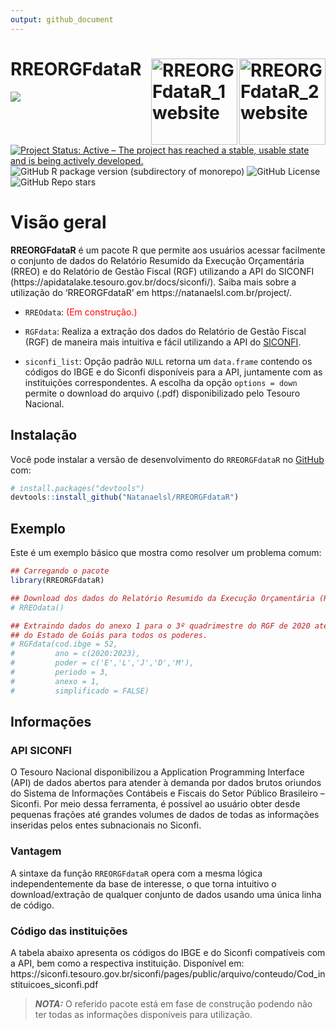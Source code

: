 ```yaml
---
output: github_document
---
```


<!-- README.md is generated from README.Rmd. Please edit that file -->


# RREORGFdataR <a href="https://natanaelsl.com.br"><img src="man/figures/Logo_2.png" align="right" height="138" alt="RREORGFdataR_2 website" /></a><a href="https://natanaelsl.com.br"><img src="man/figures/Logo_1.png" align="right" height="138" alt="RREORGFdataR_1 website" /></a>

<!-- badges: start -->
<!-- [![CRAN/METACRAN Version](https://www.r-pkg.org/badges/version/geouy)](https://CRAN.R-project.org/package=geouy) -->
<!-- [![CRAN/METACRAN Total downloads](https://cranlogs.r-pkg.org/badges/grand-total/geouy?color=blue)](https://CRAN.R-project.org/package=geouy)  -->
<!-- [![CRAN/METACRAN downloads per month](https://cranlogs.r-pkg.org/badges/geouy?color=orange)](https://CRAN.R-project.org/package=geouy) -->
<!-- <br /> -->
<!-- [![AppVeyor build status](https://ci.appveyor.com/api/projects/status/github/RichDeto/geouy?branch=master&svg=true)](https://ci.appveyor.com/project/RichDeto/geouy) -->
<!-- [![R](https://github.com/Natanaelsl/NCAGEDdataR/actions/workflows/r.yml/badge.svg)](https://github.com/Natanaelsl/NCAGEDdataR/actions/workflows/r.yml) -->

[![](https://img.shields.io/badge/lifecycle-stable-brightgreen.svg)](https://lifecycle.r-lib.org/articles/stages.html#stable)
[![Project Status: Active – The project has reached a stable, usable state and is being actively developed.](https://www.repostatus.org/badges/latest/active.svg)](https://www.repostatus.org/#active)
![GitHub R package version (subdirectory of monorepo)](https://img.shields.io/github/r-package/v/Natanaelsl/RREORGFdataR)
![GitHub License](https://img.shields.io/github/license/Natanaelsl/RREORGFdataR)
![GitHub Repo stars](https://img.shields.io/github/stars/Natanaelsl/pagedreport?color=orange)
<!-- badges: end -->



# Visão geral

**RREORGFdataR** é um pacote R que permite aos usuários acessar facilmente o conjunto de dados do Relatório Resumido da Execução Orçamentária (RREO) e do Relatório de Gestão Fiscal (RGF) utilizando a API do SICONFI (https://apidatalake.tesouro.gov.br/docs/siconfi/). Saiba mais sobre a utilização do 'RREORGFdataR' em https://natanaelsl.com.br/project/.

<!-- <img align="right" src="man/figures/Logo_1.png" alt="logo" width="180"><img align="right" src="man/figures/Logo_2.png" alt="logo" width="180"> -->

- `RREOdata`: <span style="color:red;">(Em construção.)</span>

- `RGFdata`: Realiza a extração dos dados do Relatório de Gestão Fiscal (RGF) de maneira mais intuitiva e fácil utilizando a API do [SICONFI](https://apidatalake.tesouro.gov.br/docs/siconfi/).

- `siconfi_list`: Opção padrão `NULL` retorna um `data.frame` contendo os códigos do IBGE e do Siconfi disponíveis para a API, juntamente com as instituições correspondentes. A escolha da opção `options = down` permite o download do arquivo (.pdf) disponibilizado pelo Tesouro Nacional.


<!-- <br /> -->


## Instalação

Você pode instalar a versão de desenvolvimento do `RREORGFdataR` no [GitHub](https://github.com/) com:

``` r
# install.packages("devtools")
devtools::install_github("Natanaelsl/RREORGFdataR")
```

<!-- --- -->

## Exemplo

Este é um exemplo básico que mostra como resolver um problema comum:

``` r
## Carregando o pacote
library(RREORGFdataR)

## Download dos dados do Relatório Resumido da Execução Orçamentária (RREO).
# RREOdata()

## Extraindo dados do anexo 1 para o 3º quadrimestre do RGF de 2020 até 2023
## do Estado de Goiás para todos os poderes.
# RGFdata(cod.ibge = 52,
#         ano = c(2020:2023),
#         poder = c('E','L','J','D','M'),
#         periodo = 3,
#         anexo = 1,
#         simplificado = FALSE)
```

<!-- --- -->

## Informações

### API SICONFI

O Tesouro Nacional disponibilizou a Application Programming Interface (API) de dados abertos para atender à demanda por dados brutos oriundos do Sistema de Informações Contábeis e Fiscais do Setor Público Brasileiro – Siconfi. Por meio dessa ferramenta, é possível ao usuário obter desde pequenas frações até grandes volumes de dados de todas as informações inseridas pelos entes subnacionais no Siconfi.


### Vantagem

A sintaxe da função `RREORGFdataR` opera com a mesma lógica independentemente da base de interesse, o que torna intuitivo o download/extração de qualquer conjunto de dados usando uma única linha de código.


### Código das instituições

A tabela abaixo apresenta os códigos do IBGE e do Siconfi compatíveis com a API, bem como a respectiva instituição. Disponível em: https://siconfi.tesouro.gov.br/siconfi/pages/public/arquivo/conteudo/Cod_instituicoes_siconfi.pdf


> **_NOTA:_**  O referido pacote está em fase de construção podendo não ter todas as informações disponíveis para utilização.
